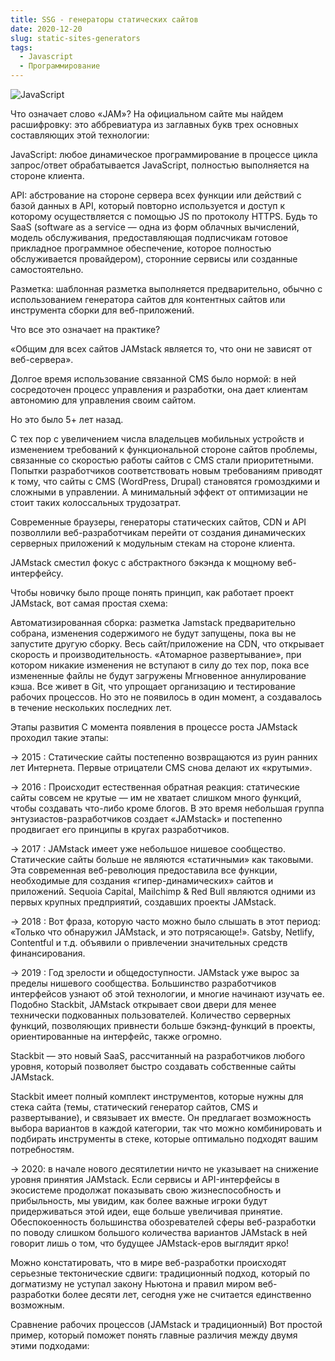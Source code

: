 ```yaml
---
title: SSG - генераторы статических сайтов
date: 2020-12-20
slug: static-sites-generators
tags:
  - Javascript
  - Программирование
---
```


![JavaScript](./static-site-generators.png)

Что означает слово «JAM»? На официальном сайте мы найдем расшифровку: это аббревиатура из заглавных букв трех основных составляющих этой технологии:

JavaScript: любое динамическое программирование в процессе цикла запрос/ответ обрабатывается JavaScript, полностью выполняется на стороне клиента.

API: абстрование на стороне сервера всех функции или действий с базой данных в API, который повторно используется и доступ к которому осуществляется с помощью JS по протоколу HTTPS. Будь то SaaS (software as a service — одна из форм облачных вычислений, модель обслуживания, предоставляющая подписчикам готовое прикладное программное обеспечение, которое полностью обслуживается провайдером), сторонние сервисы или созданные самостоятельно.

Разметка: шаблонная разметка выполняется предварительно, обычно с использованием генератора сайтов для контентных сайтов или инструмента сборки для веб-приложений.

Что все это означает на практике?

«Общим для всех сайтов JAMstack является то, что они не зависят от веб-сервера».

Долгое время использование связанной CMS было нормой: в ней сосредоточен процесс управления и разработки, она дает клиентам автономию для управления своим сайтом.

Но это было 5+ лет назад.

С тех пор с увеличением числа владельцев мобильных устройств и изменением требований к функциональной стороне сайтов проблемы, связанные со скоростью работы сайтов с CMS стали приоритетными. Попытки разработчиков соответствовать новым требованиям приводят к тому, что сайты с CMS (WordPress, Drupal) становятся громоздкими и сложными в управлении. А минимальный эффект от оптимизации не стоит таких колоссальных трудозатрат.

Современные браузеры, генераторы статических сайтов, CDN и API позволлили веб-разработчикам перейти от создания динамических серверных приложений к модульным стекам на стороне клиента.

JAMstack сместил фокус с абстрактного бэкэнда к мощному веб-интерфейсу.

Чтобы новичку было проще понять принцип, как работает проект JAMstack, вот самая простая схема:

Автоматизированная сборка: разметка Jamstack предварительно собрана, изменения содержимого не будут запущены, пока вы не запустите другую сборку.
Весь сайт/приложение на CDN, что открывает скорость и производительность.
«Aтомарное развертывание», при котором никакие изменения не вступают в силу до тех пор, пока все измененные файлы не будут загружены
Мгновенное аннулирование кэша.
Все живет в Git, что упрощает организацию и тестирование рабочих процессов.
Но это не появилось в один момент, а создавалось в течение нескольких последних лет.

Этапы развития
С момента появления в процессе роста JAMstack проходил такие этапы:

→ 2015 : Статические сайты постепенно возвращаются из руин ранних лет Интернета. Первые отрицатели CMS снова делают их «крутыми».

→ 2016 : Происходит естественная обратная реакция: статические сайты совсем не крутые — им не хватает слишком много функций, чтобы создавать что-либо кроме блогов. В это время небольшая группа энтузиастов-разработчиков создает «JAMstack» и постепенно продвигает его принципы в кругах разработчиков.

→ 2017 : JAMstack имеет уже небольшое нишевое сообщество. Статические сайты больше не являются «статичными» как таковыми. Эта современная веб-революция предоставила все функции, необходимые для создания «гипер-динамических» сайтов и приложений. Sequoia Capital, Mailchimp & Red Bull являются одними из первых крупных предприятий, создавших проекты JAMstack.

→ 2018 : Вот фраза, которую часто можно было слышать в этот период: «Только что обнаружил JAMstack, и это потрясающе!». Gatsby, Netlify, Contentful и т.д. объявили о привлечении значительных средств финансирования.

→ 2019 : Год зрелости и общедоступности. JAMstack уже вырос за пределы нишевого сообщества. Большинство разработчиков интерфейсов узнают об этой технологии, и многие начинают изучать ее. Подобно Stackbit, JAMstack открывает свои двери для менее технически подкованных пользователей. Количество серверных функций, позволяющих привнести больше бэкэнд-функций в проекты, ориентированные на интерфейс, также огромно.

Stackbit — это новый SaaS, рассчитанный на разработчиков любого уровня, который позволяет быстро создавать собственные сайты JAMstack.

Stackbit имеет полный комплект инструментов, которые нужны для стека сайта (темы, статический генератор сайтов, CMS и развертывание), и связывает их вместе. Он предлагает возможность выбора вариантов в каждой категории, так что можно комбинировать и подбирать инструменты в стеке, которые оптимально подходят вашим потребностям.

→ 2020: в начале нового десятилетии ничто не указывает на снижение уровня принятия JAMstack. Если сервисы и API-интерфейсы в экосистеме продолжат показывать свою жизнеспособность и прибыльность, мы увидим, как более важные игроки будут придерживаться этой идеи, еще больше увеличивая принятие. Обеспокоенность большинства обозревателей сферы веб-разработки по поводу слишком большого количества вариантов JAMstack в ней говорит лишь о том, что будущее JAMstack-eров выглядит ярко!

Можно констатировать, что в мире веб-разработки происходят серьезные тектонические сдвиги: традиционный подход, который по догматизму не уступал закону Ньютона и правил миром веб-разработки более десяти лет, сегодня уже не считается единственно возможным.

Сравнение рабочих процессов (JAMstack и традиционный)
Вот простой пример, который поможет понять главные различия между двумя этими подходами:
